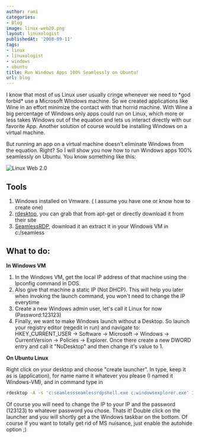 ```yaml
---
author: rami
categories:
- Blog
image: linux-web20.png
layout: linuxologist
publishedAt: '2008-09-11'
tags:
- linux
- linuxologist
- windows
- ubuntu
title: Run Windows Apps 100% Seamlessly on Ubuntu!
url: blog
---
```


I know that most of us Linux user usually cringe whenever we need to \*god forbid\* use a Microsoft WIndows machine. So we created applications like Wine in an effort minimize the contact with that horrid machine. With Wine a big percentage of Windows only apps could run on Linux, which more or less takes Windows out of the equation and lets us interact directly with our favorite App. Another solution of course would be installing Windows on a virtual machine.


But running an app on a virtual machine doesn't eliminate Windows from the equation. Right? So I will show you now how to run Windows apps 100% seamlessly on Ubuntu. You know something like this:

![Linux Web 2.0](/assets/images/content/blog/linux-web20.png)

## Tools

1. Windows installed on Vmware. ( I assume you have one or know how to create one)
2. [rdesktop](http://www.rdesktop.org/), you can grab that from apt-get or directly download it from their site
3. [SeamlessRDP](http://www.cendio.com/files/thinlinc/seamlessrdp/seamlessrdp.zip), download it an extract it in your Windows VM in c:/seamless

## What to do:

**In Windows VM**

1. In the Windows VM, get the local IP address of that machine using the Ipconfig command in DOS.
2. Also give that machine a static IP (Not DHCP). This will help you later when invoking the launch command, you won't need to change the IP everytime
3. Create a new Windows admin user, let's call it Linux for now (Password:123123)
4. Finally, we want to make Windows launch without a Desktop. So launch your registry editor (regedit in run) and navigate to: HKEY\_CURRENT\_USER -> Software -> Microsoft -> Windows -> CurrentVersion -> Policies -> Explorer. Once there create a new DWORD entry and call it "NoDesktop" and then change it's value to 1\.

**On Ubuntu Linux**

Right click on your desktop and choose "create launcher". In type, keep it as is (application), for name name it whatever you please (I named it Windows-VM), and in command type in 

```bash
rdesktop -A -s 'c:seamlessseamlessrdpshell.exe c:windowsexplorer.exe' 192.168.1.104 -u linux -p 123123
```
    
Of course you will need to change the IP to your IP and the password (123123) to whatever password you chose. Thats it! Double click on the launcher and you will shortly get a the Windows taskbar on the bottom. Of course if you want to totally get rid of MS nuisance, just enable the autohide option ;)
